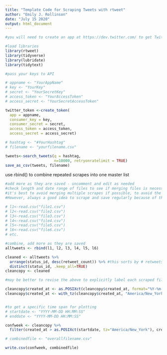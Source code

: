 ```yaml
---
title: "Template Code for Scraping Tweets with rtweet"
author: "Emily J. Rollinson"
date: "July 15 2020"
output: html_document
---
```

```r
#you will need to create an app at https://dev.twitter.com/ to get Twitter API OAuth values

#load libraries
library(rtweet)
library(tidyverse)
library(lubridate)
library(tidytext)

#pass your keys to API 

# appname <- "YourAppName"
# key <- "YourKey"
# secret <- "YourSecretKey"
# access_token <- "YourAccessToken"
# access_secret <- "YourSecretAccessToken"

twitter_token <-create_token(
  app = appname,
  consumer_key = key,
  consumer_secret = secret,
  access_token = access_token,
  access_secret = access_secret)

# hashtag <- "#YourHashtag"
# filename <- "yourfilename.csv"

tweets<-search_tweets(q = hashtag,
                      n=10000, retryonratelimit = TRUE)
save_as_csv(tweets, filename)
```

use rbind() to combine repeated scrapes into one master list

```r
#add more as they are saved - uncomment and edit as needed
#check length and date range of files to see if merging files is necessary first - depending on range of dates of interest and number of tweets on the hashtag, a single scrape may contain all the tweets of interest
#it's best to avoid merging multiple scrapes if possible, to avoid the need to ensure that the most recent/up-to-date fave/RT counts out of duplicate records are the ones kept by distinct() below. 
#However, always a good idea to scrape and save regularly because of the limits of API access, just in case, and determine later whether a merge is necessary

# l1<-read.csv("file1.csv")
# l2<-read.csv("file2.csv")
# l3<-read.csv("file3.csv")
# l4<-read.csv("file4.csv")
# l5<-read.csv("file5.csv")
# l6<-read.csv("file6.csv")
# etc.

#combine, add more as they are saved
alltweets <- rbind(l1, l2, l3, l4, l5, l6)

cleaned <- alltweets %>%
  arrange(status_id, desc(retweet_count)) %>% #this sorts by # retweets so that if the same tweet is included in multiple concatenated files above from repeated scrapes, the one with the most RTs is kept
  distinct(status_id, .keep_all=TRUE)
cleancopy <- cleaned

#may be better to revise the above to explicitly label each scraped file with the date of the scrape and then keep the most recent version, but this works well enough

cleancopy$created_at <- as.POSIXct(cleancopy$created_at, format="%Y-%m-%d %H:%M:%S", tz="GMT")
cleancopy$created_at <- with_tz(cleancopy$created_at, "America/New_York")


#to get a specific time span for plotting
# startdate <- "YYYY-MM-DD HH:MM:SS"
# enddate <- "YYYY-MM-DD HH:MM:SS"

confweek <- cleancopy %>%
  filter(created_at > as.POSIXct(startdate, tz="America/New_York"), created_at < as.POSIXct(enddate, tz="America/New_York"))

# combinedfile <- "overallfilename.csv"

write.csv(confweek, combinedfile)
```

